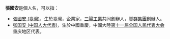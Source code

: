 '''張國安'''是個人名，可以指：
*[[張國安_(臺灣)|張國安 (臺灣)]]，生於臺灣，企業家，[[三陽工業|三陽工業]]共同創辦人，[[豐群集團|豐群集團]]創辦人。
*[[张国安_(中国人大代表)|张国安 (中国人大代表)]]，生於中國重慶，中國大陸[[第十一届全国人民代表大会|第十一届全国人民代表大会]]重庆地区代表。
{{Disambiguation|G|cat=三字张姓人名消歧义}}